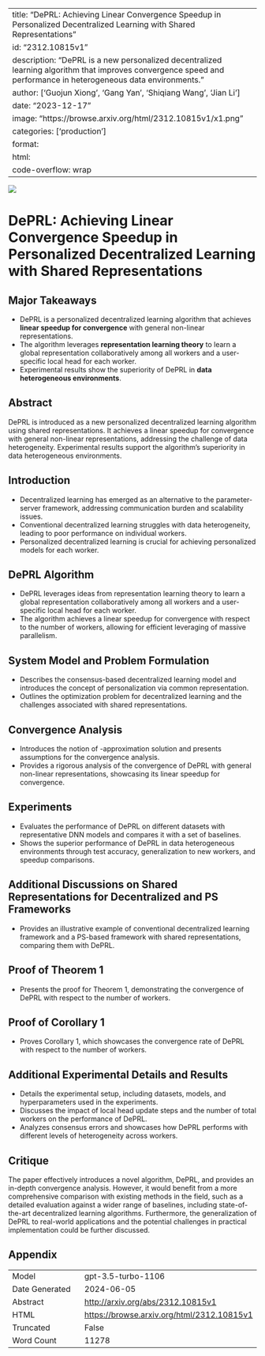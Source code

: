 
---
title: "DePRL: Achieving Linear Convergence Speedup in Personalized Decentralized Learning with Shared Representations"
id: "2312.10815v1"
description: "DePRL is a new personalized decentralized learning algorithm that improves convergence speed and performance in heterogeneous data environments."
author: ['Guojun Xiong', 'Gang Yan', 'Shiqiang Wang', 'Jian Li']
date: "2023-12-17"
image: "https://browse.arxiv.org/html/2312.10815v1/x1.png"
categories: ['production']
format:
  html:
    code-overflow: wrap
---

![](https://browse.arxiv.org/html/2312.10815v1/x1.png)

# DePRL: Achieving Linear Convergence Speedup in Personalized Decentralized Learning with Shared Representations

## Major Takeaways
- DePRL is a personalized decentralized learning algorithm that achieves **linear speedup for convergence** with general non-linear representations.
- The algorithm leverages **representation learning theory** to learn a global representation collaboratively among all workers and a user-specific local head for each worker.
- Experimental results show the superiority of DePRL in **data heterogeneous environments**.

## Abstract
DePRL is introduced as a new personalized decentralized learning algorithm using shared representations. It achieves a linear speedup for convergence with general non-linear representations, addressing the challenge of data heterogeneity. Experimental results support the algorithm's superiority in data heterogeneous environments.

## Introduction
- Decentralized learning has emerged as an alternative to the parameter-server framework, addressing communication burden and scalability issues.
- Conventional decentralized learning struggles with data heterogeneity, leading to poor performance on individual workers.
- Personalized decentralized learning is crucial for achieving personalized models for each worker.

## DePRL Algorithm
- DePRL leverages ideas from representation learning theory to learn a global representation collaboratively among all workers and a user-specific local head for each worker.
- The algorithm achieves a linear speedup for convergence with respect to the number of workers, allowing for efficient leveraging of massive parallelism.

## System Model and Problem Formulation
- Describes the consensus-based decentralized learning model and introduces the concept of personalization via common representation.
- Outlines the optimization problem for decentralized learning and the challenges associated with shared representations.

## Convergence Analysis
- Introduces the notion of -approximation solution and presents assumptions for the convergence analysis.
- Provides a rigorous analysis of the convergence of DePRL with general non-linear representations, showcasing its linear speedup for convergence.

## Experiments
- Evaluates the performance of DePRL on different datasets with representative DNN models and compares it with a set of baselines.
- Shows the superior performance of DePRL in data heterogeneous environments through test accuracy, generalization to new workers, and speedup comparisons.

## Additional Discussions on Shared Representations for Decentralized and PS Frameworks
- Provides an illustrative example of conventional decentralized learning framework and a PS-based framework with shared representations, comparing them with DePRL.

## Proof of Theorem 1
- Presents the proof for Theorem 1, demonstrating the convergence of DePRL with respect to the number of workers.

## Proof of Corollary 1
- Proves Corollary 1, which showcases the convergence rate of DePRL with respect to the number of workers.

## Additional Experimental Details and Results
- Details the experimental setup, including datasets, models, and hyperparameters used in the experiments.
- Discusses the impact of local head update steps and the number of total workers on the performance of DePRL.
- Analyzes consensus errors and showcases how DePRL performs with different levels of heterogeneity across workers.

## Critique
The paper effectively introduces a novel algorithm, DePRL, and provides an in-depth convergence analysis. However, it would benefit from a more comprehensive comparison with existing methods in the field, such as a detailed evaluation against a wider range of baselines, including state-of-the-art decentralized learning algorithms. Furthermore, the generalization of DePRL to real-world applications and the potential challenges in practical implementation could be further discussed.

## Appendix

|          |          |
|----------|----------|
| Model     | gpt-3.5-turbo-1106       |
| Date Generated     | 2024-06-05       |
| Abstract | [http://arxiv.org/abs/2312.10815v1](http://arxiv.org/abs/2312.10815v1)        |
| HTML     | [https://browse.arxiv.org/html/2312.10815v1](https://browse.arxiv.org/html/2312.10815v1)       |
| Truncated       | False       |
| Word Count       | 11278       |